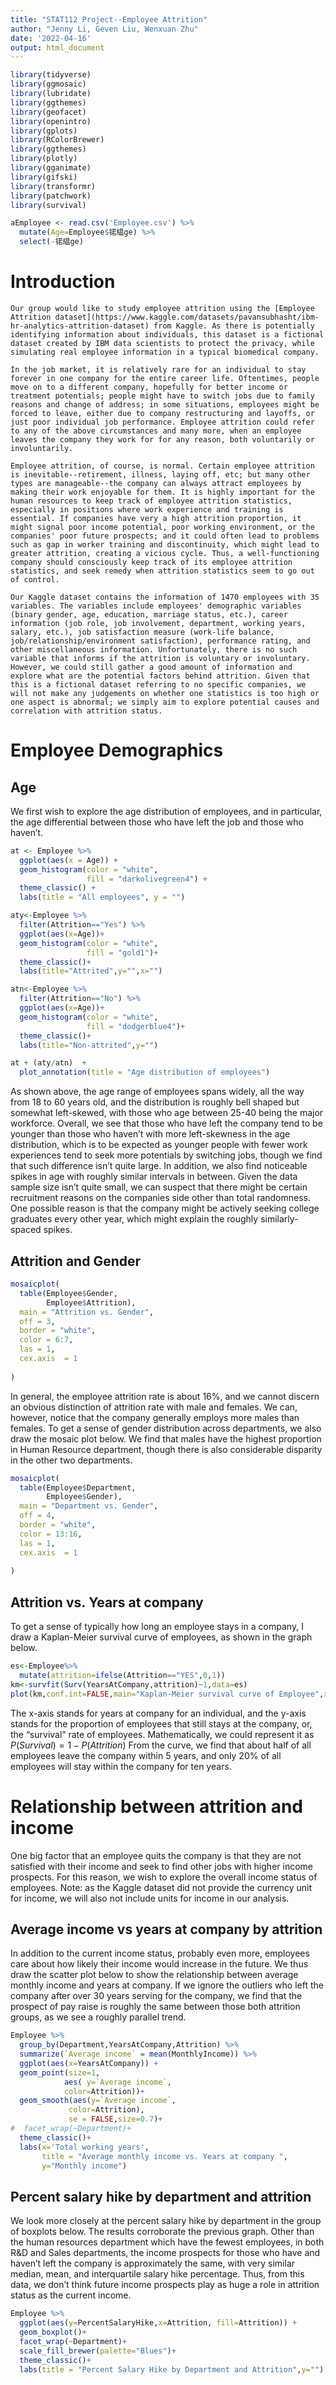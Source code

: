 ```yaml
---
title: "STAT112 Project--Employee Attrition"
author: "Jenny Li, Geven Liu, Wenxuan Zhu"
date: '2022-04-16'
output: html_document
---
```

```r
library(tidyverse)
library(ggmosaic)
library(lubridate)
library(ggthemes) 
library(geofacet)
library(openintro)
library(gplots)
library(RColorBrewer)
library(ggthemes)     
library(plotly) 
library(gganimate)
library(gifski) 
library(transformr) 
library(patchwork) 
library(survival)

aEmployee <- read.csv('Employee.csv') %>%
  mutate(Age=Employee$锘緼ge) %>%
  select(-锘緼ge)

```

# Introduction

    Our group would like to study employee attrition using the [Employee Attrition dataset](https://www.kaggle.com/datasets/pavansubhasht/ibm-hr-analytics-attrition-dataset) from Kaggle. As there is potentially identifying information about individuals, this dataset is a fictional dataset created by IBM data scientists to protect the privacy, while simulating real employee information in a typical biomedical company.

    In the job market, it is relatively rare for an individual to stay forever in one company for the entire career life. Oftentimes, people move on to a different company, hopefully for better income or treatment potentials; people might have to switch jobs due to family reasons and change of address; in some situations, employees might be forced to leave, either due to company restructuring and layoffs, or just poor individual job performance. Employee attrition could refer to any of the above circumstances and many more, when an employee leaves the company they work for for any reason, both voluntarily or involuntarily.

    Employee attrition, of course, is normal. Certain employee attrition is inevitable--retirement, illness, laying off, etc; but many other types are manageable--the company can always attract employees by making their work enjoyable for them. It is highly important for the human resources to keep track of employee attrition statistics, especially in positions where work experience and training is essential. If companies have very a high attrition proportion, it might signal poor income potential, poor working environment, or the companies' poor future prospects; and it could often lead to problems such as gap in worker training and discontinuity, which might lead to greater attrition, creating a vicious cycle. Thus, a well-functioning company should consciously keep track of its employee attrition statistics, and seek remedy when attrition statistics seem to go out of control.

    Our Kaggle dataset contains the information of 1470 employees with 35 variables. The variables include employees' demographic variables (binary gender, age, education, marriage status, etc.), career information (job role, job involvement, department, working years, salary, etc.), job satisfaction measure (work-life balance, job/relationship/environment satisfaction), performance rating, and other miscellaneous information. Unfortunately, there is no such variable that informs if the attrition is voluntary or involuntary. However, we could still gather a good amount of information and explore what are the potential factors behind attrition. Given that this is a fictional dataset referring to no specific companies, we will not make any judgements on whether one statistics is too high or one aspect is abnormal; we simply aim to explore potential causes and correlation with attrition status.



# Employee Demographics

## Age

We first wish to explore the age distribution of employees, and in particular, the age differential between those who have left the job and those who haven't.

```r
at <- Employee %>%
  ggplot(aes(x = Age)) +
  geom_histogram(color = "white",
                 fill = "darkolivegreen4") +
  theme_classic() +
  labs(title = "All employees", y = "")

aty<-Employee %>%
  filter(Attrition=="Yes") %>%
  ggplot(aes(x=Age))+
  geom_histogram(color = "white",
                 fill = "gold1")+
  theme_classic()+
  labs(title="Attrited",y="",x="")

atn<-Employee %>%
  filter(Attrition=="No") %>%
  ggplot(aes(x=Age))+
  geom_histogram(color = "white",
                 fill = "dodgerblue4")+
  theme_classic()+
  labs(title="Non-attrited",y="")

at + (aty/atn)  + 
  plot_annotation(title = "Age distribution of employees") 
```

As shown above, the age range of employees spans widely, all the way from 18 to 60 years old, and the distribution is roughly bell shaped but somewhat left-skewed, with those who age between 25-40 being the major workforce. Overall, we see that those who have left the company tend to be younger than those who haven't with more left-skewness in the age distribution, which is to be expected as younger people with fewer work experiences tend to seek more  potentials by switching jobs, though we find that such difference isn't quite large. In addition, we also find noticeable spikes in age with roughly similar intervals in between. Given the data sample size isn't quite small, we can suspect that there might be certain recruitment reasons on the companies side other than total randomness. One possible reason is that the company might be actively seeking college graduates every other year, which might explain the roughly similarly-spaced spikes.


## Attrition and Gender
```r
mosaicplot(
  table(Employee$Gender,
        Employee$Attrition),
  main = "Attrition vs. Gender",
  off = 3,
  border = "white",
  color = 6:7,
  las = 1,
  cex.axis  = 1
  
)


```

In general, the employee attrition rate is about 16%, and we cannot discern an obvious distinction of attrition rate with male and females. We can, however, notice that the company generally employs more males than females. To get a sense of gender distribution across departments, we also draw the mosaic plot below. We find that males have the highest proportion in Human Resource department, though there is also considerable disparity in the other two departments.

```r
mosaicplot(
  table(Employee$Department,
        Employee$Gender),
  main = "Department vs. Gender",
  off = 4,
  border = "white",
  color = 13:16,
  las = 1,
  cex.axis  = 1
  
)
```



## Attrition vs. Years at company

To get a sense of typically how long an employee stays in a company, I draw a Kaplan-Meier survival curve of employees, as shown in the graph below.

```r
es<-Employee%>%
  mutate(attrition=ifelse(Attrition=="YES",0,1))
km<-survfit(Surv(YearsAtCompany,attrition)~1,data=es)
plot(km,conf.int=FALSE,main="Kaplan-Meier survival curve of Employee",xlab="Years at company",ylab="Non-attrition probability")
```

The x-axis stands for years at company for an individual, and the y-axis stands for the proportion of employees that still stays at the company, or, the "survival" rate of employees. Mathematically, we could represent it as $P(Survival)=1-P({Attrition})$  From the curve, we find that about half of all employees leave the company within 5 years, and only 20% of all employees will stay within the company for ten years.




# Relationship between attrition and income

One big factor that an employee quits the company is that they are not satisfied with their income and seek to find other jobs with higher income prospects. For this reason, we wish to explore the overall income status of employees. Note: as the Kaggle dataset did not provide the currency unit for income, we will also not include units for income in our analysis.



## Average income vs years at company by attrition

In addition to the current income status, probably even more, employees care about how likely their income would increase in the future. We thus draw the scatter plot below to show the relationship between average monthly income and years at company. If we ignore the outliers who left the company after over 30 years serving for the company, we find that the prospect of pay raise is roughly the same between those both attrition groups, as we see a roughly parallel trend.
```r
Employee %>%
  group_by(Department,YearsAtCompany,Attrition) %>%
  summarize(`Average income` = mean(MonthlyIncome)) %>%
  ggplot(aes(x=YearsAtCompany)) +
  geom_point(size=1,
            aes( y=`Average income`,
            color=Attrition))+
  geom_smooth(aes(y=`Average income`,
             color=Attrition),
             se = FALSE,size=0.7)+
#  facet_wrap(~Department)+
  theme_classic()+
  labs(x='Total working years',
       title = "Average monthly income vs. Years at company ",
       y="Monthly income")
```

## Percent salary hike by department and attrition


We look more closely at the percent salary hike by department in the group of boxplots below. The results corroborate the previous graph. Other than the human resources department which have the fewest employees, in both R&D and Sales departments, the income prospects for those who have and haven’t left the company is approximately the same, with very similar median, mean, and interquartile salary hike percentage. Thus, from this data, we don’t think future income prospects play as huge a role in attrition status as the current income.

```r
Employee %>%
  ggplot(aes(y=PercentSalaryHike,x=Attrition, fill=Attrition)) +
  geom_boxplot()+
  facet_wrap(~Department)+
  scale_fill_brewer(palette="Blues")+
  theme_classic()+
  labs(title = "Percent Salary Hike by Department and Attrition",y="")
```







